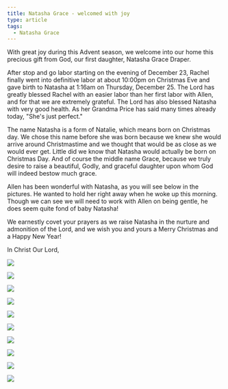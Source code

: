 ```yaml
---
title: Natasha Grace - welcomed with joy
type: article
tags:
  - Natasha Grace
---
```


With great joy during this Advent season, we welcome into our home this precious gift from God, our first daughter, Natasha Grace Draper.  
  
After stop and go labor starting on the evening of December 23, Rachel finally went into definitive labor at about 10:00pm on Christmas Eve and gave birth to Natasha at 1:16am on Thursday, December 25. The Lord has greatly blessed Rachel with an easier labor than her first labor with Allen, and for that we are extremely grateful. The Lord has also blessed Natasha with very good health. As her Grandma Price has said many times already today, "She's just perfect."  
  
The name Natasha is a form of Natalie, which means born on Christmas day. We chose this name before she was born because we knew she would arrive around Christmastime and we thought that would be as close as we would ever get. Little did we know that Natasha would actually be born on Christmas Day. And of course the middle name Grace, because we truly desire to raise a beautiful, Godly, and graceful daughter upon whom God will indeed bestow much grace.  
  
Allen has been wonderful with Natasha, as you will see below in the pictures. He wanted to hold her right away when he woke up this morning. Though we can see we will need to work with Allen on being gentle, he does seem quite fond of baby Natasha!  
  
We earnestly covet your prayers as we raise Natasha in the nurture and admonition of the Lord, and we wish you and yours a Merry Christmas and a Happy New Year!  
  
In Christ Our Lord,

![](http://www.tjdraper.com/images/uploads/Birth-and-Baptism-forEmail_03.jpg)

![](http://www.tjdraper.com/images/uploads/Birth-and-Baptism-forEmail-picSets-01.jpg)

![](http://www.tjdraper.com/images/uploads/Birth-and-Baptism-forEmail-picSets-02.jpg)

![](http://www.tjdraper.com/images/uploads/Birth-and-Baptism-forEmail-picSets-03.jpg)

![](http://www.tjdraper.com/images/uploads/Birth-and-Baptism-forEmail-picSets-04.jpg)

![](http://www.tjdraper.com/images/uploads/Birth-and-Baptism-forEmail-picSets-05.jpg)

![](http://www.tjdraper.com/images/uploads/Birth-and-Baptism-forEmail-picSets-06.jpg)

![](http://www.tjdraper.com/images/uploads/Birth-and-Baptism-forEmail-picSets-07.jpg)

![](http://www.tjdraper.com/images/uploads/Birth-and-Baptism-forEmail-picSets-08.jpg)

![](http://www.tjdraper.com/images/uploads/Birth-and-Baptism-forEmail-picSets-09.jpg)
